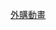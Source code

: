 {{Catnav|頁面分類|...|香港電視節目|香港電視網絡節目}}
{{Catnav|頁面分類|...|香港電視網絡|香港電視網絡節目}}
{{Catmore|香港電視網絡外購動畫列表}}

[[Category:香港電視網絡節目|外購動畫]]